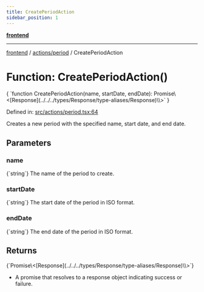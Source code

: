 ```yaml
---
title: CreatePeriodAction
sidebar_position: 1
---
```



[**frontend**](../../..)

***

[frontend](../../..) / [actions/period](..) / CreatePeriodAction

# Function: CreatePeriodAction()

<CodeBlock language="ts">
{ `function CreatePeriodAction(name, startDate, endDate): Promise\<[Response](../../../types/Response/type-aliases/Response)\<void\>\>` }
</CodeBlock>

Defined in: [src/actions/period.tsx:64](https://github.com/svsticky/CommitteeClash/blob/e5fd1c9fb89fe447a4c38e43ebba51eb1e51230c/frontend/src/actions/period.tsx#L64)

Creates a new period with the specified name, start date, and end date.

## Parameters

### name
<CodeBlock language="ts">
{`string`}
</CodeBlock>
The name of the period to create.

### startDate
<CodeBlock language="ts">
{`string`}
</CodeBlock>
The start date of the period in ISO format.

### endDate
<CodeBlock language="ts">
{`string`}
</CodeBlock>
The end date of the period in ISO format.

## Returns
<CodeBlock language="ts">
{`Promise\<[Response](../../../types/Response/type-aliases/Response)\<void\>\>`}
</CodeBlock>

- A promise that resolves to a response object indicating success or failure.
